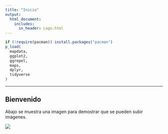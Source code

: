 ```yaml
---
title: "Inicio"
output:
  html_document:
    includes:
      in_header: Logo.html
---
```


```{=html}
<style>
 .html-widget {
     margin: auto;
 }
 </style>
```

```r
if (!require(pacman)) install.packages("pacman")
p_load(
  mapdata,
  ggplot2,
  ggrepel,
  maps,
  dplyr,
  tidyverse
)
```

------------------------------------------------------------------------

## Bienvenido

Abajo se muestra una imagen para demostrar que se pueden subir imágenes.

![](images/wallpaperflare.com_wallpaper.jpg)
